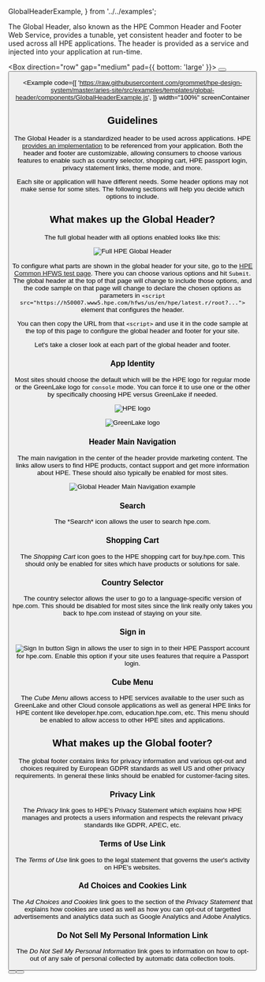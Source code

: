   GlobalHeaderExample,
} from '../../examples';

The Global Header, also known as the HPE Common Header and Footer Web Service,
provides a tunable, yet consistent header and footer to be used across all HPE
applications. The header is provided as a service and injected into your
application at run-time.

<Box direction="row" gap="medium" pad={{ bottom: 'large' }}>
  <Button label="View Implementation Details" href="https://h50007.www5.hpe.com/hfws-test-pages/common-hfws-test-page.php" target="_blank" rel="noreferrer  noopener" secondary />
  <Button label="Development Team Contact" href="mailto:hpecom-cross-platform-development@hpe.com?subject=Common%20Header-Footer%20Service" secondary />
</Box>

<Example
  code={[
    'https://raw.githubusercontent.com/grommet/hpe-design-system/master/aries-site/src/examples/templates/global-header/components/GlobalHeaderExample.js',
  ]}
  width="100%"
  screenContainer
>
  <GlobalHeaderExample />
</Example>

## Guidelines

The Global Header is a standardized header to be used across applications. HPE [provides an implementation](https://h50007.www5.hpe.com/hfws-test-pages/common-hfws-test-page.php)
to be referenced from your application. Both the header and footer are customizable, allowing consumers to choose various features to enable such as country selector,
shopping cart, HPE passport login, privacy statement links, theme mode, and more.

Each site or application will have different needs. Some header options may not make sense for some
sites. The following sections will help you decide which options to include.

## What makes up the Global Header?

The full global header with all options enabled looks like this:

![Full HPE Global Header](/templateImages/globalheader-full.png)

To configure what parts are shown in the global header for your site, go to the
[HPE Common HFWS test page](https://h50007.www5.hpe.com/hfws-test-pages/common-hfws-test-page.php?version=latest.r&cc_ll=us%2Fen&header_logo=&slim_footer=true&hide_search=true&hide_cart=true&hide_country_selector=true&hide_sign_in=true).
There you can choose various options and hit `Submit`. The global header at the top
of that page will change to include those options, and the code sample on that page will 
change to declare the chosen options as parameters in
`<script src="https://h50007.www5.hpe.com/hfws/us/en/hpe/latest.r/root?...">` element that
configures the header.

You can then copy the URL from that `<script>` and use it in the code sample at the top of
this page to configure the global header and footer for your site.

Let's take a closer look at each part of the global header and footer.

### App Identity

Most sites should choose the default which will be the HPE logo for regular mode or the GreenLake logo for
`console` mode. You can force it to use one or the other by specifically choosing HPE versus GreenLake if
needed.

![HPE logo](/templateImages/globalheader-hpe.png)

![GreenLake logo](/templateImages/globalheader-greenlake.png)

### Header Main Navigation

The main navigation in the center of the header provide marketing content. The links allow users to find
HPE products, contact support and get more information about HPE. These should also typically be enabled
for most sites.

![Global Header Main Navigation example](/templateImages/globalheader-nav.png)

### Search

<Search /> The *Search* icon allows the user to search hpe.com. 

### Shopping Cart

<Shop /> The *Shopping Cart* icon goes to the HPE shopping cart for buy.hpe.com. This should only
be enabled for sites which have products or solutions for sale.


### Country Selector

<Language /> The country selector allows the user to go to a language-specific version of hpe.com. This
should be disabled for most sites since the link really only takes you back to hpe.com
instead of staying on your site.


### Sign in

![Sign In button](/templateImages/globalheader-sign-in.png)
Sign in allows the user to sign in to their HPE Passport account for hpe.com. Enable this
option if your site uses features that require a Passport login.


### Cube Menu

<AppsRounded /> The *Cube Menu* allows access to HPE services available to the user such as GreenLake and
other Cloud console applications as well as general HPE links for HPE content like
developer.hpe.com, education.hpe.com, etc. This menu should be enabled to allow access
to other HPE sites and applications.


## What makes up the Global footer?

The global footer contains links for privacy information and various opt-out and choices required by
European GDPR standards as well US and other privacy requirements. In general these links should
be enabled for customer-facing sites.

### Privacy Link

The *Privacy* link goes to HPE's Privacy Statement which explains how HPE manages and protects a users
information and respects the relevant privacy standards like GDPR, APEC, etc.

### Terms of Use Link

The *Terms of Use* link goes to the legal statement that governs the user's activity on HPE's websites.

### Ad Choices and Cookies Link

The *Ad Choices and Cookies* link goes to the section of the *Privacy Statement* that explains how
cookies are used as well as how you can opt-out of targetted advertisements and analytics data
such as Google Analytics and Adobe Analytics.


### Do Not Sell My Personal Information Link

The *Do Not Sell My Personal Information* link goes to information on how to opt-out of any sale
of personal collected by automatic data collection tools.

<Box direction="row" gap="medium">
  <Button label="View Implementation Details" href="https://h50007.www5.hpe.com/hfws-test-pages/common-hfws-test-page.php" target="_blank" rel="noreferrer  noopener" secondary />
  <Button label="Development Team Contact" href="mailto:hpecom-cross-platform-development@hpe.com?subject=Common%20Header-Footer%20Service" secondary />
</Box>
